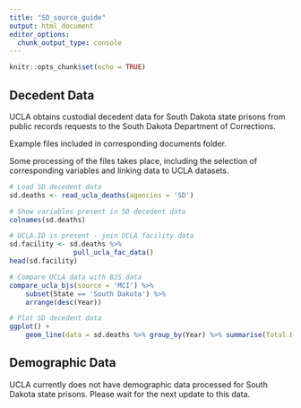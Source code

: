 ```yaml
---
title: "SD_source_guide"
output: html_document
editor_options: 
  chunk_output_type: console
---
```


```r
knitr::opts_chunk$set(echo = TRUE)
```

## Decedent Data

UCLA obtains custodial decedent data for South Dakota state prisons from public records requests to the South Dakota Department of Corrections.

Example files included in corresponding documents folder.

Some processing of the files takes place, including the selection of corresponding variables and linking data to UCLA datasets. 

```r
# Load SD decedent data
sd.deaths <- read_ucla_deaths(agencies = 'SD')

# Show variables present in SD decedent data
colnames(sd.deaths)

# UCLA.ID is present - join UCLA facility data
sd.facility <- sd.deaths %>%
                pull_ucla_fac_data()
head(sd.facility)

# Compare UCLA data with BJS data
compare_ucla_bjs(source = 'MCI') %>%
    subset(State == 'South Dakota') %>%
    arrange(desc(Year))

# Plot SD decedent data 
ggplot() +
    geom_line(data = sd.deaths %>% group_by(Year) %>% summarise(Total.Deaths = n()),aes(x = Year, y = Total.Deaths))

```


## Demographic Data

UCLA currently does not have demographic data processed for South Dakota state prisons. Please wait for the next update to this data. 
